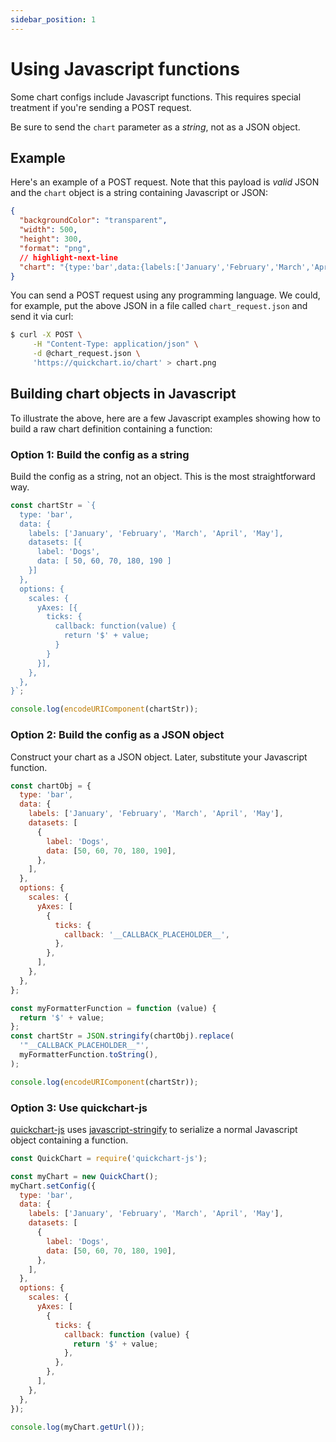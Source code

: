 ```yaml
---
sidebar_position: 1
---
```


# Using Javascript functions

Some chart configs include Javascript functions. This requires special treatment if you're sending a POST request.

Be sure to send the `chart` parameter as a _string_, not as a JSON object.

## Example

Here's an example of a POST request. Note that this payload is _valid_ JSON and the `chart` object is a string containing Javascript or JSON:

```json
{
  "backgroundColor": "transparent",
  "width": 500,
  "height": 300,
  "format": "png",
  // highlight-next-line
  "chart": "{type:'bar',data:{labels:['January','February','March','April','May'],datasets:[{label:'Dogs',data:[50,60,70,180,190]}]},options:{scales:{yAxes:[{ticks:{callback:function(value){return'$'+value;}}}]}}}"
}
```

You can send a POST request using any programming language. We could, for example, put the above JSON in a file called `chart_request.json` and send it via curl:

```sh
$ curl -X POST \
     -H "Content-Type: application/json" \
     -d @chart_request.json \
     'https://quickchart.io/chart' > chart.png
```

## Building chart objects in Javascript

To illustrate the above, here are a few Javascript examples showing how to build a raw chart definition containing a function:

### Option 1: Build the config as a string

Build the config as a string, not an object. This is the most straightforward way.

```js
const chartStr = `{
  type: 'bar',
  data: {
    labels: ['January', 'February', 'March', 'April', 'May'],
    datasets: [{
      label: 'Dogs',
      data: [ 50, 60, 70, 180, 190 ]
    }]
  },
  options: {
    scales: {
      yAxes: [{
        ticks: {
          callback: function(value) {
            return '$' + value;
          }
        }
      }],
    },
  },
}`;

console.log(encodeURIComponent(chartStr));
```

### Option 2: Build the config as a JSON object

Construct your chart as a JSON object. Later, substitute your Javascript function.

```js
const chartObj = {
  type: 'bar',
  data: {
    labels: ['January', 'February', 'March', 'April', 'May'],
    datasets: [
      {
        label: 'Dogs',
        data: [50, 60, 70, 180, 190],
      },
    ],
  },
  options: {
    scales: {
      yAxes: [
        {
          ticks: {
            callback: '__CALLBACK_PLACEHOLDER__',
          },
        },
      ],
    },
  },
};

const myFormatterFunction = function (value) {
  return '$' + value;
};
const chartStr = JSON.stringify(chartObj).replace(
  '"__CALLBACK_PLACEHOLDER__"',
  myFormatterFunction.toString(),
);

console.log(encodeURIComponent(chartStr));
```

### Option 3: Use quickchart-js

[quickchart-js](https://github.com/typpo/quickchart-js) uses [javascript-stringify](https://github.com/blakeembrey/javascript-stringify) to serialize a normal Javascript object containing a function.

```js
const QuickChart = require('quickchart-js');

const myChart = new QuickChart();
myChart.setConfig({
  type: 'bar',
  data: {
    labels: ['January', 'February', 'March', 'April', 'May'],
    datasets: [
      {
        label: 'Dogs',
        data: [50, 60, 70, 180, 190],
      },
    ],
  },
  options: {
    scales: {
      yAxes: [
        {
          ticks: {
            callback: function (value) {
              return '$' + value;
            },
          },
        },
      ],
    },
  },
});

console.log(myChart.getUrl());
```
